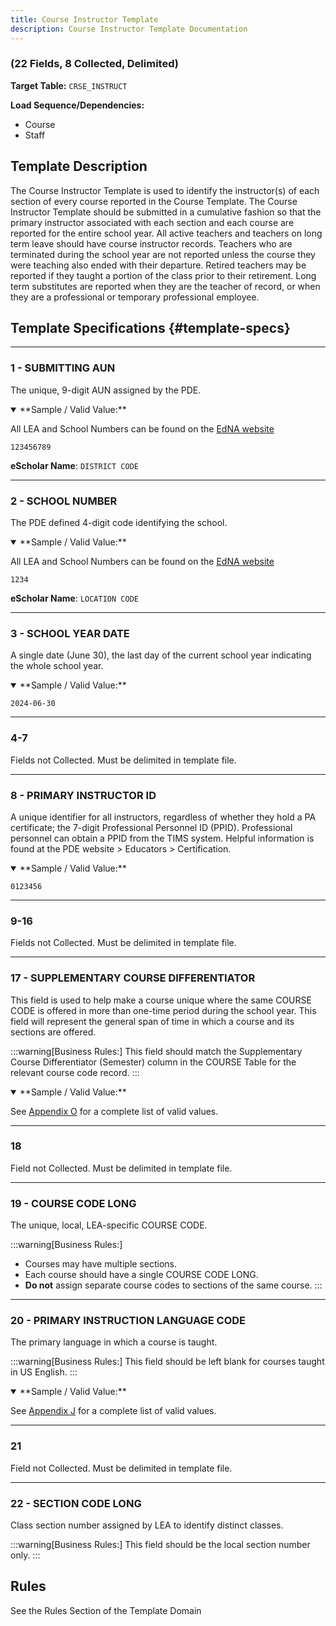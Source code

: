 ```yaml
---
title: Course Instructor Template
description: Course Instructor Template Documentation
---
```


<div class="template-info-card">
  <div class="card">
    <div class="card__header">
      <h3>(22 Fields, 8 Collected, Delimited)</h3>
      <p><strong>Target Table:</strong> <code>CRSE_INSTRUCT</code></p>
    </div>
    <div class="card__body">
      <div class="load-sequence">
        <p class="load-sequence__label"><strong>Load Sequence/Dependencies:</strong></p>
        <ul class="breadcrumbs">
          <li class="breadcrumbs__item">
            <Link to="/docs/templates/course">Course</Link>
          </li>
          <li class="breadcrumbs__item">
            <Link to="/docs/templates/staff">Staff</Link>
          </li>
        </ul>
      </div>
    </div>
  </div>
</div>

## Template Description

The Course Instructor Template is used to identify the instructor(s) of each section of every course reported in the Course Template. The Course Instructor Template should be submitted in a cumulative fashion so that the primary instructor associated with each section and each course are reported for the entire school year. All active teachers and teachers on long term leave should have course instructor records. Teachers who are terminated during the school year are not reported unless the course they were teaching also ended with their departure. Retired teachers may be reported if they taught a portion of the class prior to their retirement. Long term substitutes are reported when they are the teacher of record, or when they are a professional or temporary professional employee.

## Template Specifications {#template-specs}

---
### 1 - SUBMITTING AUN
<p><Badge color="required" /> <Badge color="key" /> <Badge length={9} /></p>

The unique, 9-digit AUN assigned by the PDE.

<details open>
<summary>**Sample / Valid Value:**</summary>

All LEA and School Numbers can be found on the [EdNA website](http://www.edna.pa.gov/Screens/wfHome.aspx)

`123456789`
</details>

**eScholar Name**: `DISTRICT CODE`

---
### 2 - SCHOOL NUMBER
<p><Badge color="required" /> <Badge color="key" /> <Badge length={4} /></p>

The PDE defined 4-digit code identifying the school.

<details open>
<summary>**Sample / Valid Value:**</summary>

All LEA and School Numbers can be found on the [EdNA website](http://www.edna.pa.gov/Screens/wfHome.aspx)

`1234`
</details>

**eScholar Name**: `LOCATION CODE`

---
### 3 - SCHOOL YEAR DATE
<p><Badge color="required" /> <Badge color="key" /> <Badge length={10} /></p>

A single date (June 30), the last day of the current school year indicating the whole school year.

<details open>
<summary>**Sample / Valid Value:**</summary>

`2024-06-30`
</details>

---
### 4-7
Fields not Collected. Must be delimited in template file.

---
### 8 - PRIMARY INSTRUCTOR ID
<p><Badge color="required" /> <Badge color="updateable" /> <Badge length={7} /></p>

A unique identifier for all instructors, regardless of whether they hold a PA certificate; the 7-digit Professional Personnel ID (PPID).  Professional personnel can obtain a PPID from the TIMS system. Helpful information is found at the PDE website > Educators > Certification.

<details open>
<summary>**Sample / Valid Value:**</summary>

`0123456`
</details>

---
### 9-16
Fields not Collected. Must be delimited in template file.

---
### 17 - SUPPLEMENTARY COURSE DIFFERENTIATOR
<p><Badge color="required" /> <Badge color="key" /> <Badge length={2} /></p>

This field is used to help make a course unique where the same COURSE CODE is offered in more than one-time period during the school year. This field will represent the general span of time in which a course and its sections are offered.

:::warning[Business Rules:]
This field should match the Supplementary Course Differentiator (Semester) column in the COURSE Table for the relevant course code record.
:::

<details open>
<summary>**Sample / Valid Value:**</summary>

See [Appendix O](docs/appendix/appendix-O.mdx) for a complete list of valid values.
</details>

---
### 18
Field not Collected. Must be delimited in template file.

---
### 19 - COURSE CODE LONG
<p><Badge color="required" /> <Badge color="key" /> <Badge length={12} /></p>

The unique, local, LEA-specific COURSE CODE.

:::warning[Business Rules:]
- Courses may have multiple sections. 
- Each course should have a single COURSE CODE LONG.   
- **Do not** assign separate course codes to sections of the same course.
:::

---
### 20 - PRIMARY INSTRUCTION LANGUAGE CODE
<p><Badge color="optional" /> <Badge color="updateable" /> <Badge length={4} /></p>

The primary language in which a course is taught.

:::warning[Business Rules:]
This field should be left blank for courses taught in US English.
:::

<details open>
<summary>**Sample / Valid Value:**</summary>

See [Appendix J](docs/appendix/appendix-J.mdx) for a complete list of valid values.
</details>

---
### 21
Field not Collected. Must be delimited in template file.

---
### 22 - SECTION CODE LONG
<p><Badge color="required" /> <Badge color="key" /> <Badge length={25} /></p>

Class section number assigned by LEA to identify distinct classes.

:::warning[Business Rules:]
This field should be the local section number only.
:::

## Rules

See the Rules Section of the Template Domain